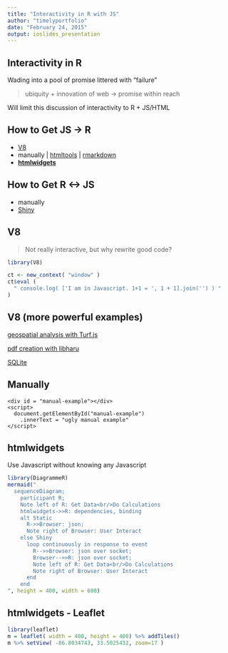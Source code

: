 ```yaml
---
title: "Interactivity in R with JS"
author: "timelyportfolio"
date: "February 24, 2015"
output: ioslides_presentation
---
```


## Interactivity in R

Wading into a pool of promise littered with "failure"


> ubiquity + innovation of web -> promise within reach


Will limit this discussion of interactivity to R + JS/HTML

## How to Get JS -> R

- [V8](https://www.opencpu.org/posts/v8-release-0-5/)
- manually | [htmltools](https://github.com/rstudio/htmltools) | [rmarkdown](http://rmarkdown.rstudio.com)
- [**htmlwidgets**](http://htmlwidgets.org)

## How to Get R <-> JS

- manually
- [Shiny](http://shiny.rstudio.com)

## V8

> Not really interactive, but why rewrite good code?


```r
library(V8)

ct <- new_context( "window" )
ct$eval ( 
  " console.log( ['I am in Javascript. 1+1 = ', 1 + 1].join('') ) "
)
```

## V8 (more powerful examples)

[geospatial analysis with Turf.js](https://gist.github.com/timelyportfolio/9b4fc699bb6d67b7f418)

[pdf creation with libharu](http://bl.ocks.org/timelyportfolio/81208f44c520419015f7)

[SQLite](https://www.opencpu.org/posts/v8-release-0-5/)



## Manually

```
<div id = "manual-example"></div>
<script>
  document.getElementById("manual-example")
    .innerText = "ugly manual example"
</script>
```
<div id = "manual-example"></div>
<script>
  document.getElementById("manual-example").innerText = "ugly manual example"
</script>


## htmlwidgets

Use Javascript without knowing any Javascript

```r
library(DiagrammeR)
mermaid("
  sequenceDiagram;
    participant R;
    Note left of R: Get Data<br/>Do Calculations
    htmlwidgets->>R: dependencies, binding 
    alt Static
      R->>Browser: json;
      Note right of Browser: User Interact
    else Shiny
      loop continuously in response to event
        R-->>Browser: json over socket;
        Browser-->>R: json over socket;
        Note left of R: Get Data<br/>Do Calculations
        Note right of Browser: User Interact
      end
    end
", height = 400, width = 600)
```

## htmlwidgets - Leaflet

```r
library(leaflet)
m = leaflet( width = 400, height = 400) %>% addTiles()
m %>% setView( -86.8034743, 33.5025432, zoom=17 )
```